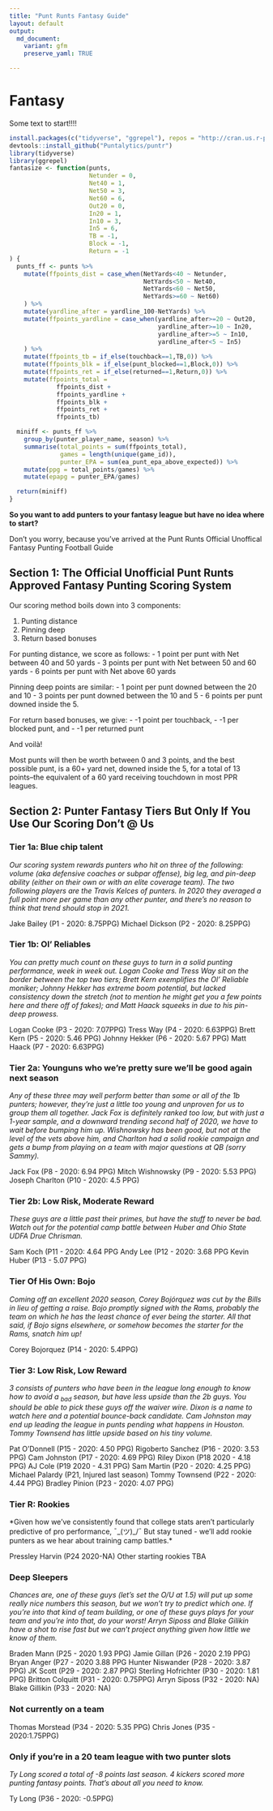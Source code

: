 ```yaml
---
title: "Punt Runts Fantasy Guide"
layout: default
output:
  md_document:
    variant: gfm
    preserve_yaml: TRUE

---
```

# Fantasy
Some text to start!!!!
```r
install.packages(c("tidyverse", "ggrepel"), repos = "http://cran.us.r-project.org")
devtools::install_github("Puntalytics/puntr")
library(tidyverse)
library(ggrepel)
fantasize <- function(punts,
                      Netunder = 0,
                      Net40 = 1,
                      Net50 = 3,
                      Net60 = 6,
                      Out20 = 0,
                      In20 = 1,
                      In10 = 3,
                      In5 = 6,
                      TB = -1,
                      Block = -1,
                      Return = -1
) {
  punts_ff <- punts %>%
    mutate(ffpoints_dist = case_when(NetYards<40 ~ Netunder,
                                     NetYards<50 ~ Net40,
                                     NetYards<60 ~ Net50,
                                     NetYards>=60 ~ Net60)
    ) %>%
    mutate(yardline_after = yardline_100-NetYards) %>%
    mutate(ffpoints_yardline = case_when(yardline_after>=20 ~ Out20,
                                         yardline_after>=10 ~ In20,
                                         yardline_after>=5 ~ In10,
                                         yardline_after<5 ~ In5)
    ) %>%
    mutate(ffpoints_tb = if_else(touchback==1,TB,0)) %>%
    mutate(ffpoints_blk = if_else(punt_blocked==1,Block,0)) %>%
    mutate(ffpoints_ret = if_else(returned==1,Return,0)) %>%
    mutate(ffpoints_total =
             ffpoints_dist +
             ffpoints_yardline +
             ffpoints_blk +
             ffpoints_ret +
             ffpoints_tb)

  miniff <- punts_ff %>%
    group_by(punter_player_name, season) %>%
    summarise(total_points = sum(ffpoints_total),
              games = length(unique(game_id)),
              punter_EPA = sum(ea_punt_epa_above_expected)) %>%
    mutate(ppg = total_points/games) %>%
    mutate(epapg = punter_EPA/games)

  return(miniff)
}
```
**So you want to add punters to your fantasy league but have no idea where to start?**

Don’t you worry, because you've arrived at the Punt Runts Official Unoffical Fantasy Punting Football Guide

## Section 1: The Official Unofficial Punt Runts Approved Fantasy Punting Scoring System

Our scoring method boils down into 3 components:   
  
 1. Punting distance
 2. Pinning deep
 3. Return based bonuses
  
For punting distance, we score as follows:
 - 1 point per punt with Net between 40 and 50 yards
 - 3 points per punt with Net between 50 and 60 yards
 - 6 points per punt with Net above 60 yards
  
Pinning deep points are similar:
 - 1 point per punt downed between the 20 and 10
 - 3 points per punt downed between the 10 and 5
 - 6 points per punt downed inside the 5.
  
For return based bonuses, we give:
 - -1 point per touchback, 
 - -1 per blocked punt, and 
 - -1 per returned punt
  
And voilà! 
  
Most punts will then be worth between 0 and 3 points, and the best possible punt, is a 60+ yard net, downed inside the 5, for a total of 13 points--the equivalent of a 60 yard receiving touchdown in most PPR leagues. 

## Section 2: Punter Fantasy Tiers But Only If You Use Our Scoring Don’t @ Us

### Tier 1a: Blue chip talent
*Our scoring system rewards punters who hit on three of the following: volume (aka defensive coaches or subpar offense), big leg, and pin-deep ability (either on their own or with an elite coverage team). The two following players are the Travis Kelces of punters. In 2020 they averaged a full point more per game than any other punter, and there’s no reason to think that trend should stop in 2021.*

  Jake Bailey (P1 - 2020: 8.75PPG)
  Michael Dickson (P2 - 2020: 8.25PPG)

### Tier 1b: Ol’ Reliables
*You can pretty much count on these guys to turn in a solid punting performance, week in week out. Logan Cooke and Tress Way sit on the border between the top two tiers; Brett Kern exemplifies the Ol’ Reliable moniker; Johnny Hekker has extreme boom potential, but lacked consistency down the stretch (not to mention he might get you a few points here and there off of fakes); and Matt Haack squeeks in due to his pin-deep prowess.*

  Logan Cooke (P3 - 2020: 7.07PPG)
  Tress Way (P4 - 2020: 6.63PPG)
  Brett Kern (P5 - 2020: 5.46 PPG)
  Johnny Hekker (P6 - 2020: 5.67 PPG)
  Matt Haack (P7 - 2020: 6.63PPG)

### Tier 2a: Younguns who we’re pretty sure we’ll be good again next season
*Any of these three may well perform better than some or all of the 1b punters; however, they’re just a little too young and unproven for us to group them all together. Jack Fox is definitely ranked too low, but with just a 1-year sample, and a downward trending second half of 2020, we have to wait before bumping him up. Wishnowsky has been good, but not at the level of the vets above him, and Charlton had a solid rookie campaign and gets a bump from playing on a team with major questions at QB (sorry Sammy).*

  Jack Fox (P8 - 2020: 6.94 PPG)
  Mitch Wishnowsky (P9 - 2020: 5.53 PPG)
  Joseph Charlton (P10 - 2020: 4.5 PPG)

### Tier 2b: Low Risk, Moderate Reward
*These guys are a little past their primes, but have the stuff to never be bad. Watch out for the potential camp battle between Huber and Ohio State UDFA Drue Chrisman.*

  Sam Koch (P11 - 2020: 4.64 PPG
  Andy Lee (P12 - 2020: 3.68 PPG
  Kevin Huber (P13 - 5.07 PPG)

### Tier Of His Own: Bojo 
*Coming off an excellent 2020 season, Corey Bojórquez was cut by the Bills in lieu of getting a raise. Bojo promptly signed with the Rams, probably the team on which he has the least chance of ever being the starter. All that said, if Bojo signs elsewhere, or somehow becomes the starter for the Rams, snatch him up!*

  Corey Bojorquez (P14 - 2020: 5.4PPG)

### Tier 3: Low Risk, Low Reward
*3 consists of punters who have been in the league long enough to know how to avoid a ~bad~ season, but have less upside than the 2b guys. You should be able to pick these guys off the waiver wire. Dixon is a name to watch here and a potential bounce-back candidate. Cam Johnston may end up leading the league in punts pending what happens in Houston. Tommy Townsend has little upside based on his tiny volume.*

  Pat O’Donnell (P15 - 2020: 4.50 PPG)
  Rigoberto Sanchez (P16 - 2020: 3.53 PPG)
  Cam Johnston (P17 - 2020: 4.69 PPG)
  Riley Dixon (P18 2020 - 4.18 PPG)
  AJ Cole (P19 2020 - 4.31 PPG)
  Sam Martin (P20 - 2020: 4.25 PPG)
  Michael Palardy (P21, Injured last season)
  Tommy Townsend (P22 - 2020: 4.44 PPG)
  Bradley Pinion (P23 - 2020: 4.07 PPG)

### Tier R: Rookies
*Given how we’ve consistently found that college stats aren’t particularly predictive of pro performance, ¯\_(ツ)_/¯   But stay tuned - we’ll add rookie punters as we hear about training camp battles.*

  Pressley Harvin (P24 2020-NA)
  Other starting rookies TBA

### Deep Sleepers
*Chances are, one of these guys (let’s set the O/U at 1.5) will put up some really nice numbers this season, but we won’t try to predict which one. If you’re into that kind of team building, or one of these guys plays for your team and you're into that, do your worst! Arryn Siposs and Blake Gilikin have a shot to rise fast but we can’t project anything given how little we know of them.*

  Braden Mann (P25 - 2020 1.93 PPG)
  Jamie Gillan (P26 - 2020 2.19 PPG)
  Bryan Anger (P27 - 2020 3.88 PPG
  Hunter Niswander (P28 - 2020: 3.87 PPG)
  JK Scott (P29 - 2020: 2.87 PPG)
  Sterling Hofrichter (P30 - 2020: 1.81 PPG)
  Britton Colquitt (P31 - 2020: 0.75PPG)
  Arryn Siposs (P32 - 2020: NA)
  Blake Gillikin (P33 - 2020: NA)

### Not currently on a team

  Thomas Morstead (P34 - 2020: 5.35 PPG)
  Chris Jones (P35 - 2020:1.75PPG)

### Only if you’re in a 20 team league with two punter slots
*Ty Long scored a total of -8 points last season. 4 kickers scored more punting fantasy points. That’s about all you need to know.*

  Ty Long (P36 - 2020: -0.5PPG)



